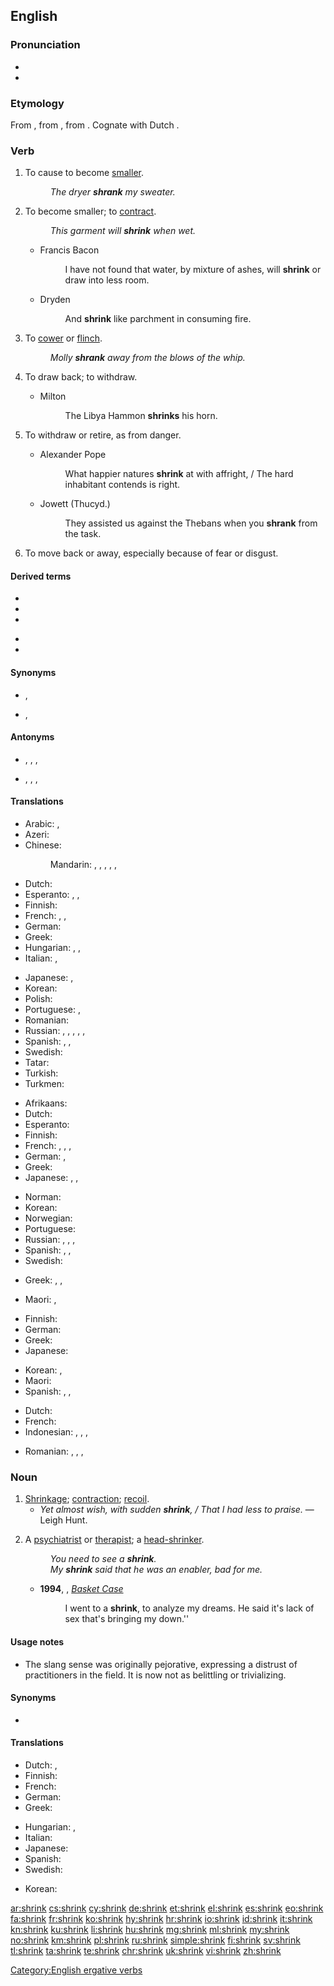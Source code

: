 ==English==

===Pronunciation===
* {{IPA|/ˈʃɹɪŋk/|lang=en}}
* {{rhymes|ɪŋk|lang=en}}

===Etymology===
From {{etyl|enm|en}} {{m|enm|shrinken}}, from {{etyl|ang|en}} {{m|ang|scrincan}}, from {{etyl|gem-pro|en}} {{m|gem-pro|*skrinkwaną}}. Cognate with Dutch {{m|nl|schrinken||to shrink}}.

===Verb===
{{en-verb|shrinks|shrinking|shrank|past2=shrunk|shrunk|past_ptc2=shrunken}}

# {{lb|en|transitive}} To cause to become [[smaller]].
#: ''The dryer '''shrank''' my sweater.''
# {{lb|en|intransitive}} To become smaller; to [[contract]].
#: ''This garment will '''shrink''' when wet.''
#* Francis Bacon
#*: I have not found that water, by mixture of ashes, will '''shrink''' or draw into less room.
#* Dryden
#*: And '''shrink''' like parchment in consuming fire.
# {{lb|en|intransitive}} To [[cower]] or [[flinch]].
#: ''Molly '''shrank''' away from the blows of the whip.''
# {{lb|en|transitive}} To draw back; to withdraw.
#* Milton
#*: The Libya Hammon '''shrinks''' his horn.
# {{lb|en|intransitive|figuratively}} To withdraw or retire, as from danger.
#* Alexander Pope
#*: What happier natures '''shrink''' at with affright, / The hard inhabitant contends is right.
#* Jowett (Thucyd.)
#*: They assisted us against the Thebans when you '''shrank''' from the task.
# {{lb|en|intransitive}} To move back or away, especially because of fear or disgust.

====Derived terms====
{{der-top}}
* {{l|en|head-shrinker}}
* {{l|en|shrink away}}
* {{l|en|shrink back}}
{{der-mid}}
* {{l|en|shrink-wrap}}
* {{l|en|shrinkable}}
{{der-bottom}}

====Synonyms====
* {{sense|avoid an unwanted task}} {{l|en|funk}}, {{l|en|shirk}}
* {{sense|withdraw or retire, as from danger}} {{l|en|shrink back}}, {{l|en|retreat}}

====Antonyms====
* {{sense|to cause to become smaller}} {{l|en|expand}}, {{l|en|grow}}, {{l|en|enlarge}}, {{l|en|stretch}}
* {{sense|become smaller}} {{l|en|expand}}, {{l|en|grow}}, {{l|en|enlarge}}, {{l|en|stretch}}

====Translations====
{{trans-top|intransitive: to contract, to become smaller}}
* Arabic: {{t|ar|تَقَلَّصَ}}, {{t|ar|أَحْجَمَ}}
* Azeri: {{t|az|kiçilmək}}
* Chinese:
*: Mandarin: {{t+|cmn|收縮|sc=Hani}}, {{t+|cmn|收缩|tr=shōusuō|sc=Hani}}, {{t+|cmn|縮|sc=Hani}}, {{t+|cmn|缩|tr=suō|sc=Hani}}, {{t+|cmn|縮水|sc=Hani}}, {{t+|cmn|缩水|tr=suōshuǐ|sc=Hani}}
* Dutch: {{t+|nl|krimpen}}
* Esperanto: {{t|eo|etiĝi}}, {{t|eo|ŝrumpi}}, {{t|eo|malkreskiĝi}}
* Finnish: {{t+|fi|kutistua}}
* French: {{t+|fr|se réduire}}, {{t+|fr|rétrécir}}, {{t+|fr|se resserrer}}
* German: {{t+|de|schrumpfen}}
* Greek: {{t+|el|μπάζω}}
* Hungarian: {{t+|hu|összemegy}}, {{t+|hu|összehúzódik}}, {{t+|hu|összezsugorodik}}
* Italian: {{t|it|restringersi}}, {{t+|it|ritirarsi}}
{{trans-mid}}
* Japanese: {{t+|ja|縮む|tr=[[ちじむ]], chijimu}}, {{t|ja|縮まる|tr=[[ちじまる]], chijimaru}}
* Korean: {{t+|ko|움츠러지다|tr=umcheureojida}}
* Polish: {{t|pl|kurczyć się}}
* Portuguese: {{t+|pt|encolher}}, {{t+|pt|contrair}}
* Romanian: {{t+|ro|micșora}}
* Russian: {{t+|ru|сжима́ться|impf}}, {{t+|ru|сжа́ться|pf}}, {{t+|ru|сокраща́ться|impf}}, {{t+|ru|сократи́ться|impf}}, {{t+|ru|уменьша́ться|impf}}, {{t+|ru|уме́ньшиться|pf}}
* Spanish: {{t+|es|contraerse}}, {{t+|es|encogerse}}, {{t+|es|achicarse}}
* Swedish: {{t+|sv|krympa}}
* Tatar: {{t|tt|keçeräyü|sc=Cyrl}}
* Turkish: {{t+|tr|küçülmek}}
* Turkmen: {{t|tk|kiçelmek}}
{{trans-bottom}}

{{trans-top|transitive: to cause something to shrink}}
* Afrikaans: {{t|af|krimp}}
* Dutch: {{t+|nl|krimpen}}
* Esperanto: {{t+|eo|etigi}}
* Finnish: {{t|fi|kutistaa}}
* French: {{t+|fr|rétrécir}}, {{t|fr|faire rétrécir}}, {{t+|fr|rapetisser}}, {{t+|fr|diminuer}}
* German: {{t+|de|schrumpfen}}, {{t+|de|abnehmen}}
* Greek: {{t+|el|συρρικνώνω}}
* Japanese: {{t|ja|縮める|tr=[[ちじめる]], chijimeru}}, {{t|ja|縮小する|tr=[[しゅくしょうする]], shukushō suru}}, {{t|ja|短縮する|tr=[[たんしゅくする]], tanshuku suru}}
{{trans-mid}}
* Norman: {{t|nrf|rap'tichi}}
* Korean: {{t+|ko|움츠리다|tr=umcheurida}}
* Norwegian: {{t|no|krympe}}
* Portuguese: {{t+|pt|encolher}}
* Russian: {{t+|ru|уменьша́ть|impf}}, {{t+|ru|уме́ньшить|pf}}, {{t+|ru|сжима́ть|impf}}, {{t+|ru|сжать|pf}}
* Spanish: {{t+|es|encoger}}, {{t+|es|mermar}}, {{t+|es|contraer}}
* Swedish: {{t+|sv|krympa}}
{{trans-bottom}}

{{trans-top|to cower}}
* Greek: {{t+|el|μαζεύομαι}}, {{t+|el|ζαρώνω}}, {{t|el|αποτραβιέμαι}}
{{trans-mid}}
* Maori: {{t|mi|eti}}, {{t|mi|kumu}}
{{trans-bottom}}

{{trans-top|intransitive: to attempt to avoid an unwanted or intimidating duty}}
* Finnish: {{t+|fi|luistaa}}
* German: {{t+|de|drücken|alt=sich drücken}}
* Greek: {{t+|el|λουφάρω}}
* Japanese: {{t|ja|尻込みする|tr=[[しりごみする]], shirigomi suru}}
{{trans-mid}}
* Korean: {{t+|ko|움츠러지다|tr=umcheureojida}}, {{qualifier|transitive}} {{t+|ko|움츠리다|tr=umcheurida|sc=Kore}}
* Maori: {{t|mi|eti}}
* Spanish: {{t+|es|zafar|alt=zafarse}}, {{t+|es|rehuir}}, {{t+|es|correr|alt=correrse}}
{{trans-bottom}}

{{checktrans-top}}
* Dutch: {{t-check|nl|krimpen}}
* French: {{t-check|fr|rapetisser}}
* Indonesian: {{t-check|id|susut|alt=menyusut}} {{attention|id|2=was "[[susut|menyusut]]" - assumed inflected form or vocalised spelling; please verify if linking is acceptable. see [[User:Kephir/gadgets/xte#Translation_fixing]]}}, {{t-check|id|kerut|alt=mengerut}} {{attention|id|2=was "[[kerut|mengerut]]" - assumed inflected form or vocalised spelling; please verify if linking is acceptable. see [[User:Kephir/gadgets/xte#Translation_fixing]]}}, {{t-check|id|kerut|alt=mengkerut}} {{attention|id|2=was "[[kerut|mengkerut]]" - assumed inflected form or vocalised spelling; please verify if linking is acceptable. see [[User:Kephir/gadgets/xte#Translation_fixing]]}}, {{t-check|id|ciut|alt=menciut}} {{attention|id|2=was "[[ciut|menciut]]" - assumed inflected form or vocalised spelling; please verify if linking is acceptable. see [[User:Kephir/gadgets/xte#Translation_fixing]]}}
{{trans-mid}}
* Romanian: {{t-check|ro|a se contracta}}, {{t-check|ro|a se micsora}}, {{t-check|ro|a se diminua}}, {{t-check|ro|a intra la apa}}
{{trans-bottom}}

===Noun===
{{en-noun}}

# [[shrinkage|Shrinkage]]; [[contraction]]; [[recoil]].
#* ''Yet almost wish, with sudden '''shrink''', / That I had less to praise.'' &mdash; Leigh Hunt.
# {{lb|en|slang|sometimes|pejorative}} A [[psychiatrist]] or [[therapist]]; a [[head-shrinker]].
#: ''You need to see a '''shrink'''.''
#: ''My '''shrink''' said that he was an enabler, bad for me.''
#* '''1994''', {{w|Green Day}}, ''[[w:Basket Case (song)|Basket Case]]''
#*: I went to a '''shrink''', to analyze my dreams. He said it's lack of sex that's bringing my down.''

====Usage notes====
* The slang sense was originally pejorative, expressing a distrust of practitioners in the field. It is now not as belittling or trivializing.

====Synonyms====
* {{l|en|head-shrinker}}

====Translations====
{{trans-top|psychiatrist or therapist (informal, belittling)}}
* Dutch: {{t+|nl|zielenknijper|m}}, {{t+|nl|zielknijper|m}}
* Finnish: {{t+|fi|kallonkutistaja}}
* French: {{t+|fr|psy|m}}
* German: {{qualifier|literally: Soul Plumber}} {{t+|de|Seelenklempner|m}}
* Greek: {{t+|el|τρελογιατρός}}
{{trans-mid}}
* Hungarian: {{t|hu|fejzsugorító}}, {{t|hu|lélekdoki}}
* Italian: {{t+|it|strizzacervelli|m}}
* Japanese: {{t+|ja|精神科医|tr=[[せいしんかい]], sēshin-ka-i}}
* Spanish: {{qualifier|colloquial}} {{t|es|loquero|m}}
* Swedish: {{t|sv|hjärnskrynklare|c}}
{{trans-bottom}}

{{checktrans-top}}
* Korean: {{t-check|ko|정신과의사|tr=jeongsin-gwa-ui-sa|sc=Kore}}
{{trans-mid}}
{{trans-bottom}}

[[Category:English ergative verbs]]

[[ar:shrink]]
[[cs:shrink]]
[[cy:shrink]]
[[de:shrink]]
[[et:shrink]]
[[el:shrink]]
[[es:shrink]]
[[eo:shrink]]
[[fa:shrink]]
[[fr:shrink]]
[[ko:shrink]]
[[hy:shrink]]
[[hr:shrink]]
[[io:shrink]]
[[id:shrink]]
[[it:shrink]]
[[kn:shrink]]
[[ku:shrink]]
[[li:shrink]]
[[hu:shrink]]
[[mg:shrink]]
[[ml:shrink]]
[[my:shrink]]
[[no:shrink]]
[[km:shrink]]
[[pl:shrink]]
[[ru:shrink]]
[[simple:shrink]]
[[fi:shrink]]
[[sv:shrink]]
[[tl:shrink]]
[[ta:shrink]]
[[te:shrink]]
[[chr:shrink]]
[[uk:shrink]]
[[vi:shrink]]
[[zh:shrink]]